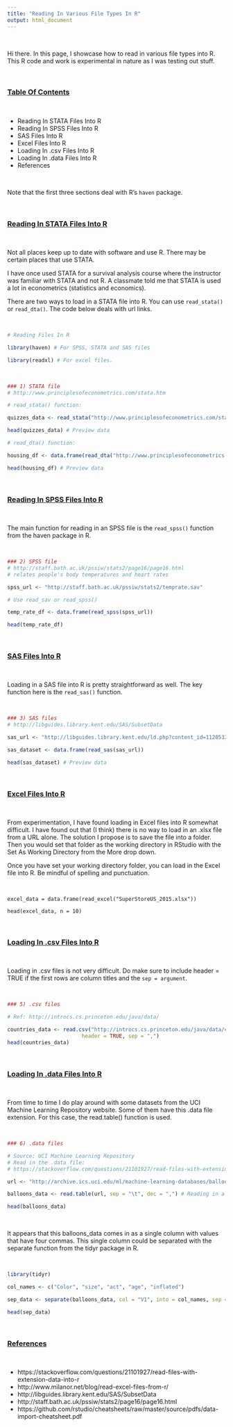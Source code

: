 ```yaml
---
title: "Reading In Various File Types In R"
output: html_document
---
```


&nbsp;

Hi there. In this page, I showcase how to read in various file types into R. This R code and work is experimental in nature as I was testing out stuff.

&nbsp;

### <u>Table Of Contents</u>

&nbsp;

* Reading In STATA Files Into R
* Reading In SPSS Files Into R
* SAS Files Into R
* Excel Files Into R
* Loading In .csv Files Into R
* Loading In .data Files Into R
* References

&nbsp;

Note that the first three sections deal with R's `haven` package.

&nbsp;

### <u>Reading In STATA Files Into R</u>

&nbsp;

Not all places keep up to date with software and use R. There may be certain places that use STATA.

I have once used STATA for a survival analysis course where the instructor was familiar with STATA and not R. A classmate told me that STATA is used a lot in econometrics (statistics and economics).

There are two ways to load in a STATA file into R. You can use `read_stata()` or `read_dta()`. The code below deals with url links.

&nbsp;

```r
# Reading Files In R

library(haven) # For SPSS, STATA and SAS files

library(readxl) # For excel files.
```

&nbsp;

```r
### 1) STATA file
# http://www.principlesofeconometrics.com/stata.htm

# read_stata() function:

quizzes_data <- read_stata("http://www.principlesofeconometrics.com/stata/quizzes.dta")

head(quizzes_data) # Preview data

# read_dta() function:

housing_df <- data.frame(read_dta("http://www.principlesofeconometrics.com/stata/housing.dta"))

head(housing_df) # Preview data
```

&nbsp;

### <u>Reading In SPSS Files Into R</u>

&nbsp;

The main function for reading in an SPSS file is the `read_spss()` function from the haven package in R.

&nbsp;

```r
### 2) SPSS file
# http://staff.bath.ac.uk/pssiw/stats2/page16/page16.html
# relates people's body temperatures and heart rates

spss_url <- "http://staff.bath.ac.uk/pssiw/stats2/temprate.sav"

# Use read_sav or read_spss()

temp_rate_df <- data.frame(read_spss(spss_url))

head(temp_rate_df)
```

&nbsp;

### <u>SAS Files Into R</u>

&nbsp;

Loading in a SAS file into R is pretty straightforward as well. The key function here is the `read_sas()` function.

&nbsp;

```r
### 3) SAS files
# http://libguides.library.kent.edu/SAS/SubsetData

sas_url <- "http://libguides.library.kent.edu/ld.php?content_id=11205331"

sas_dataset <- data.frame(read_sas(sas_url))

head(sas_dataset) # Preview data
```

&nbsp;

### <u>Excel Files Into R</u>

&nbsp;

From experimentation, I have found loading in Excel files into R somewhat difficult. I have found out that (I think) there is no way to load in an .xlsx file from a URL alone. The solution I propose is to save the file into a folder. Then you would set that folder as the working directory in RStudio with the Set As Working Directory from the More drop down.

Once you have set your working directory folder, you can load in the Excel file into R. Be mindful of spelling and punctuation.

&nbsp;

```
excel_data = data.frame(read_excel("SuperStoreUS_2015.xlsx"))

head(excel_data, n = 10)
```

&nbsp;

### <u>Loading In .csv Files Into R</u>

&nbsp;

Loading in .csv files is not very difficult. Do make sure to include header = TRUE if the first rows are column titles and the `sep = argument`.

&nbsp;

```r
### 5) .csv files

# Ref: http://introcs.cs.princeton.edu/java/data/

countries_data <- read.csv("http://introcs.cs.princeton.edu/java/data/countries.csv", 
                        header = TRUE, sep = ",")
head(countries_data)
```

&nbsp;

### <u>Loading In .data Files Into R</u>

&nbsp;

From time to time I do play around with some datasets from the UCI Machine Learning Repository website. Some of them have this .data file extension. For this case, the read.table() function is used.

&nbsp;

```r
### 6) .data files

# Source: UCI Machine Learning Repository
# Read in the .data file:
# https://stackoverflow.com/questions/21101927/read-files-with-extension-data-into-r

url <- "http://archive.ics.uci.edu/ml/machine-learning-databases/balloons/adult-stretch.data"

balloons_data <- read.table(url, sep = "\t", dec = ",") # Reading in a .data file.

head(balloons_data)
```

&nbsp;

It appears that this balloons_data comes in as a single column with values that have four commas. This single column could be separated with the separate function from the tidyr package in R.

&nbsp;

```r
library(tidyr)

col_names <- c("Color", "size", "act", "age", "inflated")

sep_data <- separate(balloons_data, col = "V1", into = col_names, sep = ",")

head(sep_data)
```

&nbsp;

### <u>References</u>

&nbsp;

* https://stackoverflow.com/questions/21101927/read-files-with-extension-data-into-r
* http://www.milanor.net/blog/read-excel-files-from-r/
* http://libguides.library.kent.edu/SAS/SubsetData
* http://staff.bath.ac.uk/pssiw/stats2/page16/page16.html
* https://github.com/rstudio/cheatsheets/raw/master/source/pdfs/data-import-cheatsheet.pdf
